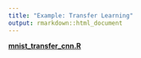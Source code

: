 ```yaml
---
title: "Example: Transfer Learning"
output: rmarkdown::html_document
---
```


**[mnist_transfer_cnn.R](https://github.com/rstudio/keras/vignettes/examples/mnist_transfer_cnn.R)**

```r
```

